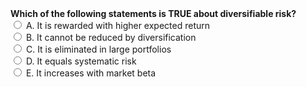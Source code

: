 ::: {.question-block}
<form onsubmit="event.preventDefault(); checkAnswer('module2_mcq_q25')" data-correct-answer="C">
<strong style="display: block;">Which of the following statements is TRUE about diversifiable risk?</strong>
<label><input type="radio" name="module2_mcq_q25" value="A"> A. It is rewarded with higher expected return</label><br>
<label><input type="radio" name="module2_mcq_q25" value="B"> B. It cannot be reduced by diversification</label><br>
<label><input type="radio" name="module2_mcq_q25" value="C"> C. It is eliminated in large portfolios</label><br>
<label><input type="radio" name="module2_mcq_q25" value="D"> D. It equals systematic risk</label><br>
<label><input type="radio" name="module2_mcq_q25" value="E"> E. It increases with market beta</label><br>
</form>
<div id="feedback-module2_mcq_q25" class="feedback" data-status="" style="display:none;">
✅ Correct: C. Diversifiable risk can be eliminated by holding a sufficiently diversified portfolio.
</div>
:::
